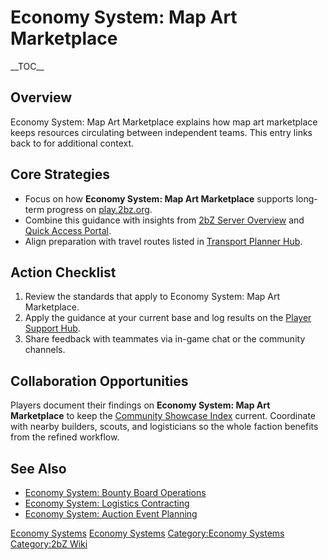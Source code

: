 {{Short description|Economy System: Map Art Marketplace explains how map art marketplace keeps resources circulating between independent teams}}
= Economy System: Map Art Marketplace =
{{2bZ Navbox}}
__TOC__

== Overview ==
Economy System: Map Art Marketplace explains how map art marketplace keeps resources
circulating between independent teams. This entry links back to [[Category:Economy
Systems|Economy Systems]] for additional context.

== Core Strategies ==
* Focus on how '''Economy System: Map Art Marketplace''' supports long-term progress on [[play.2bz.org]].
* Combine this guidance with insights from [[2bZ Server Overview]] and [[Quick Access Portal]].
* Align preparation with travel routes listed in [[Transport Planner Hub]].

== Action Checklist ==
# Review the [[Category:Economy Systems|Economy Systems]] standards that apply to Economy System: Map Art Marketplace.
# Apply the guidance at your current base and log results on the [[Player Support Hub]].
# Share feedback with teammates via in-game chat or the community channels.

== Collaboration Opportunities ==
Players document their findings on '''Economy System: Map Art Marketplace''' to keep the
[[Community Showcase Index]] current. Coordinate with nearby builders, scouts, and
logisticians so the whole faction benefits from the refined workflow.

== See Also ==
* [[Economy System: Bounty Board Operations]]
* [[Economy System: Logistics Contracting]]
* [[Economy System: Auction Event Planning]]

[[Category:Economy Systems]]
[[Category:2bZ Wiki]]
